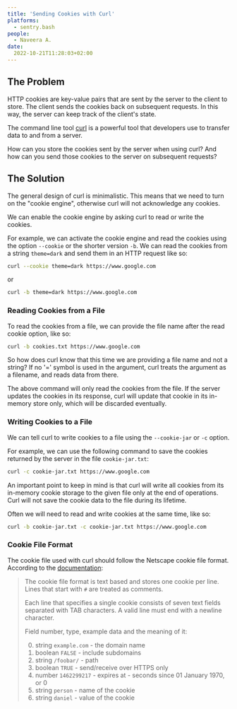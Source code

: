 ```yaml
---
title: 'Sending Cookies with Curl'
platforms: 
  - sentry.bash
people: 
  - Naveera A.
date:
  2022-10-21T11:28:03+02:00
---
```


## The Problem

HTTP cookies are key-value pairs that are sent by the server to the client to store. The client sends the cookies back on subsequent requests. In this way, the server can keep track of the client's state.

The command line tool [curl](https://curl.se/) is a powerful tool that developers use to transfer data to and from a server.

How can you store the cookies sent by the server when using curl? And how can you send those cookies to the server on subsequent requests?

## The Solution

The general design of curl is minimalistic. This means that we need to turn on the "cookie engine", otherwise curl will not acknowledge any cookies.

We can enable the cookie engine by asking curl to read or write the cookies.

For example, we can activate the cookie engine and read the cookies using the option `--cookie` or the shorter version `-b`. We can read the cookies from a string `theme=dark` and send them in an HTTP request like so:

```bash
curl --cookie theme=dark https://www.google.com
```

or

```bash
curl -b theme=dark https://www.google.com
```

### Reading Cookies from a File

To read the cookies from a file, we can provide the file name after the read cookie option, like so:

```bash
curl -b cookies.txt https://www.google.com
```

So how does curl know that this time we are providing a file name and not a string? If no '=' symbol is used in the argument, curl treats the argument as a filename, and reads data from there.

The above command will only read the cookies from the file. If the server updates the cookies in its response, curl will update that cookie in its in-memory store only, which will be discarded eventually.

### Writing Cookies to a File

We can tell curl to write cookies to a file using the `--cookie-jar` or `-c` option.

For example, we can use the following command to save the cookies returned by the server in the file `cookie-jar.txt`:

```bash
curl -c cookie-jar.txt https://www.google.com
```

An important point to keep in mind is that curl will write all cookies from its in-memory cookie storage to the given file only at the end of operations. Curl will not save the cookie data to the file during its lifetime.

Often we will need to read and write cookies at the same time, like so:

```bash
curl -b cookie-jar.txt -c cookie-jar.txt https://www.google.com
```

### Cookie File Format

The cookie file used with curl should follow the Netscape cookie file format. According to the [documentation](https://curl.se/docs/http-cookies.html):

> The cookie file format is text based and stores one cookie per line. Lines that start with `#` are treated as comments.
>
> Each line that specifies a single cookie consists of seven text fields separated with TAB characters. A valid line must end with a newline character.
>
> Field number, type, example data and the meaning of it: 
>
> 0.  string `example.com` - the domain name
> 1.  boolean `FALSE` - include subdomains
> 2.  string `/foobar/` - path
> 3.  boolean `TRUE` - send/receive over HTTPS only
> 4.  number `1462299217` - expires at - seconds since 01 January 1970, or 0
> 5.  string `person` - name of the cookie
> 6.  string `daniel` - value of the cookie

